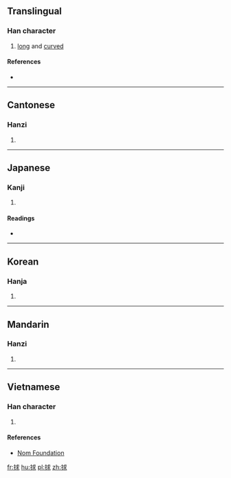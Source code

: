 ==Translingual==

===Han character===
{{Han char|rn=64|rad=手|as=07|sn=10|four=5303<sub>2</sub>|canj=手戈十水 (QIJE)|ids=⿰[[扌]][[求]]}}

# [[long]] and [[curved]]

====References====
* {{Han ref|kx=0433.030|dkj=12127|dj=0782.160|hdz=31878.020|uh=6344|ud=25412|bh=D1B5|bd=53685}}

----

==Cantonese==

===Hanzi===
{{yue-hanzi|jyut=[[gau3]], [[geoi1]], [[haau6]]|y=gau3, geui1, haau6}}

# {{defn|lang=yue|sort=手07}}

----

==Japanese==

===Kanji===
{{ja-kanji|grade=|rs=手07}}

# {{defn|lang=ja|sort=手07}}

====Readings====
* {{ja-readings|on=[[きゅう]] (kyū), [[ぐ]] (gu)|kun=[[もる]] (moru)}}

----

==Korean==

===Hanja===
{{ko-hanja|hangeul=구|eumhun=|rv=gu|mr=ku|y=kwu}}

# {{defn|lang=ko|sort=手07}}

----

==Mandarin==

===Hanzi===
{{cmn-hanzi|pin=[[jiù]] ([[jiu4]]), [[jū]] ([[ju1]])|wg=chiu<sup>4</sup>}}

# {{defn|lang=cmn|sort=手07}}

----

==Vietnamese==

===Han character===
{{vi-readings|rs=手07| hanviet = cứu}}

# {{defn|lang=vi|sort=手07}}

====References====
*[http://nomfoundation.org/common/nom_details.php?codepoint=6344 Nom Foundation]

[[fr:捄]]
[[hu:捄]]
[[pl:捄]]
[[zh:捄]]